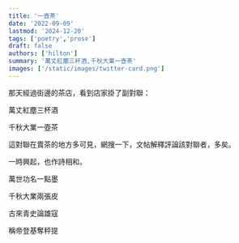 ```yaml
---
title: '一壺茶'
date: '2022-09-09'
lastmod: '2024-12-20'
tags: ['poetry','prose']
draft: false
authors: ['hilton']
summary: '萬丈紅塵三杯酒,千秋大業一壺茶'
images: ['/static/images/twitter-card.png']
---
```




那天經過街邊的茶店，看到店家掛了副對聯：

<WVert>


萬丈紅塵三杯酒

千秋大業一壺茶

</WVert>

這對聯在賣茶的地方多可見，網搜一下，文帖解釋評論該對聯者，多矣。

一時興起，也作詩相和。

<WVert>

萬世功名一點墨

千秋大業兩張皮

古來青史論雄寇

稱帝登基奪秤提

</WVert>
